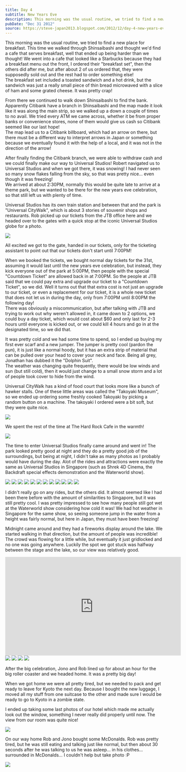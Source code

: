 ```yaml
---
title: Day 4
subtitle: New Years Eve
description: This morning was the usual routine, we tried to find a new place for breakfast. This time we walked through Shinsaibashi and thought we'd fi...
pubDate: "Dec 31 2012"
source: https://steve-japan2013.blogspot.com/2012/12/day-4-new-years-eve.html
---
```



This morning was the usual routine, we tried to find a new place for breakfast. This time we walked through Shinsaibashi and thought we'd find a cafe that serves breakfast, well that ended up being harder than we thought! We went into a cafe that looked like a Starbucks because they had a breakfast menu out the front, I ordered their "breakfast set", then the others did after me, but after about 2 of us ordered that, they were supposedly sold out and the rest had to order something else!  
The breakfast set included a toasted sandwich and a hot drink, but the sandwich was just a really small piece of thin bread microwaved with a slice of ham and some grated cheese. It was pretty crap!

From there we continued to walk down Shinsaibashi to find the bank. Apparently Citibank have a branch in Shinsaibashi and the map made it look like it was along the main strip, so we walked up a down a couple of times to no avail. We tried every ATM we came across, whether it be from proper banks or convenience stores, none of them would give us cash so Citibank seemed like our last hope!  
The map lead us to a Citibank billboard, which had an arrow on there, but there must be a different way to interpret arrows in Japan or something because we eventually found it with the help of a local, and it was not in the direction of the arrow!

After finally finding the Citibank branch, we were able to withdraw cash and we could finally make our way to Universal Studios! Robert navigated us to Universal Studios and when we got there, it was snowing! I had never seen so many snow flakes falling from the sky, so that was pretty nice... even though it was freezing!  
We arrived at about 2:30PM, normally this would be quite late to arrive at a theme park, but we wanted to be there for the new years eve celebration, so that still left us with plenty of time.

Universal Studios has its own train station and between that and the park is "Universal CityWalk", which is about 3 stories of souvenir shops and restaurants. Rob picked up our tickets from the JTB office here and we headed over to the gates with a quick stop at the iconic Universal Studios globe for a photo.

<Img src="2012-japan/dpsgzh9h8kyykwagyvxj.jpg" />

All excited we got to the gate, handed in our tickets, only for the ticketing assistant to point out that our tickets don't start until 7:00PM!

When we booked the tickets, we bought normal day tickets for the 31st, assuming it would last until the new years eve celebration, but instead, they kick everyone out of the park at 5:00PM, then people with the special "Countdown Ticket" are allowed back in at 7:00PM. So the people at JTB said that we could pay extra and upgrade our ticket to a "Countdown Ticket", so we did. Well it turns out that that extra cost is not just an upgrade to our ticket, or even a replacement for our ticket, it is a whole new ticket that does not let us in during the day, only from 7:00PM until 8:00PM the following day!  
There was obviously a miscommunication, but after talking with JTB and trying to work out why weren't allowed in, it came down to 2 options, we could buy a day ticket, which would cost about $60 and only last for 2-3 hours until everyone is kicked out, or we could kill 4 hours and go in at the designated time, so we did that.

It was pretty cold and we had some time to spend, so I ended up buying my first ever scarf and a new jumper. The jumper is pretty cool (pardon the pun), it is just like a normal hoody, but it has an extra strip of material that can be pulled over your head to cover your neck and face. Being all grey, Jonathan has dubbed it the "Dolphin Suit".  
The weather was changing quite frequently, there would be low winds and sun (but still cold), then it would just change to a small snow storm and a lot of people took cover to hide from the wind.

Universal CityWalk has a kind of food court that looks more like a bunch of hawker stalls. One of these little areas was called the "Takoyaki Museum", so we ended up ordering some freshly cooked Takoyaki by picking a random button on a machine. The takoyaki I ordered were a bit soft, but they were quite nice.

<Img originalAspectRatio src="2012-japan/lw3emfxpxk6ksbui5rqt.jpg" />

We spent the rest of the time at The Hard Rock Cafe in the warmth!

<Img src="2012-japan/zh1heonzazay0mdsk1ut.jpg" />

The time to enter Universal Studios finally came around and went in! The park looked pretty good at night and they do a pretty good job of the surroundings, but being at night, I didn't take as many photos as I probably would have during the day. Alot of the rides and attractions were exactly the same as Universal Studios in Singapore (such as Shrek 4D Cinema, the Backdraft special effects demonstration and the Waterworld show).

<Grid>
  <Img src="2012-japan/xcvvidrq5yaydsksbhur.jpg" />
  <Img src="2012-japan/lwxcjhioiuabx1csid2e.jpg" />
  <Img src="2012-japan/gphsb6wqpefynpyagj4k.jpg" />
  <Img src="2012-japan/amy8mxz9l8syokz33lzi.jpg" />
  <Img src="2012-japan/or3i0nswxc3irdgohsf4.jpg" />
  <Img src="2012-japan/ztwdx4hsayyza6g5st1x.jpg" />
  <Img src="2012-japan/uch2suldy1v3numhae2q.jpg" />
  <Img src="2012-japan/jnzsayo0x9sv3ajcsrmd.jpg" />
  <Img src="2012-japan/zfubt4h001qpmwu3g7a4.jpg" />
  <Img src="2012-japan/f0erfxbq2oz5b4egmjnb.jpg" />
  <Img src="2012-japan/paum4stbjwfnmshuode5.jpg" />
  <Img src="2012-japan/xzptubogiylyazbvla29.jpg" />
</Grid>

I didn't really go on any rides, but the others did. It almost seemed like I had been there before with the amount of similarities to Singapore, but it was still pretty cool. I was pretty impressed to see how many people still got wet at the Waterworld show considering how cold it was! We had hot weather in Singapore for the same show, so seeing someone jump in the water from a height was fairly normal, but here in Japan, they must have been freezing!

Midnight came around and they had a fireworks display around the lake. We started walking in that direction, but the amount of people was incredible! The crowd was flowing for a little while, but eventually it just gridlocked and no one was going anywhere. Luckily the spot we got stuck was halfway between the stage and the lake, so our view was relatively good.

<iframe
  allowfullscreen="allowfullscreen"
  frameborder="0"
  height="315"
  src="https://www.youtube.com/embed/lkFy6Ojymus"
  width="560"
></iframe>

<Grid>
  <Img src="2012-japan/xhl8sk2eumyutqfc0y51.jpg" />
  <Img src="2012-japan/ibn0mpiplqowcdoaw2yt.jpg" />
  <Img src="2012-japan/otggowxoj8nieayyhkfq.jpg" />
  <Img src="2012-japan/kwb15qm5592cilry5uod.jpg" />
</Grid>

After the big celebration, Jono and Rob lined up for about an hour for the big roller coaster and we headed home. It was a pretty big day!

When we got home we were all pretty tired, but we needed to pack and get ready to leave for Kyoto the next day. Because I bought the new luggage, I moved all my stuff from one suitcase to the other and made sure I would be ready to go to Kyoto in a zombie state.

I ended up taking some last photos of our hotel which made me actually look out the window, something I never really did properly until now. The view from our room was quite nice!

<Img originalAspectRatio src="2012-japan/ylyr6dvnd35wrisj9egq.jpg" />

On our way home Rob and Jono bought some McDonalds. Rob was pretty tired, but he was still eating and talking just like normal, but then about 30 seconds after he was talking to us he was asleep... in his clothes... surrounded in McDonalds... I couldn't help but take photo :P

<Img src="2012-japan/vyrgfqxcby7jnhsn3fte.jpg" />
